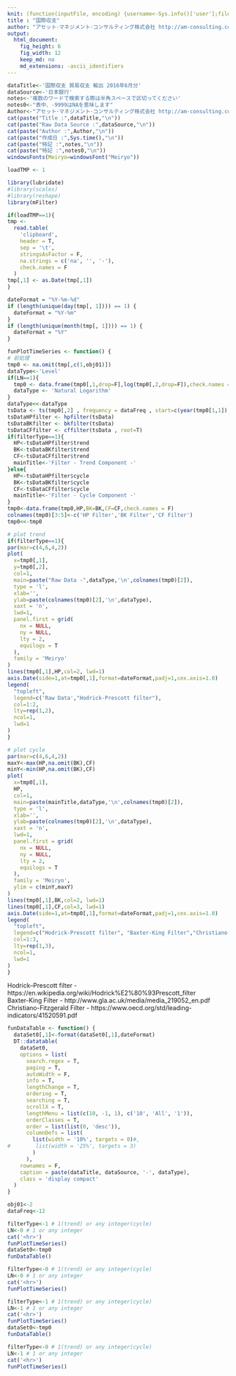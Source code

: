 ```yaml
---
knit: (function(inputFile, encoding) {username<-Sys.info()['user'];fileName<-'defaultPath.csv';pathToFile <-paste0('C:/Users/', username,'/Desktop/pathToCSV/');setwd(pathToFile);buf0<-read.csv(fileName,header = F,skip = 0,stringsAsFactor = F,check.names = F,fileEncoding = 'utf-8');rmarkdown::render(inputFile, encoding = encoding, output_file = paste0('C:/Users/',username,buf0[2,1],'charts/','am-consulting.co.jp-',format(Sys.time(),'%Y-%m-%d-%H-%M-%S'),'.html')) })
title : "国際収支"
author: "アセット･マネジメント･コンサルティング株式会社 http://am-consulting.co.jp"
output: 
  html_document:
    fig_height: 6
    fig_width: 12
    keep_md: no
    md_extensions: -ascii_identifiers 
---
```

<link href="http://knowledgevault.saecanet.com/components/rmarkdown-html.css" rel="stylesheet"> 
<style>
.main-container {
	max-width: 1200px;
	margin-left: auto;
	margin-right: auto;
}
</style>

```r
dataTitle<-'国際収支 貿易収支 輸出 2016年6月分'
dataSource<-'日本銀行'
notes<-'複数のワードで検索する際は半角スペースで区切ってください'
notes0<-"表中、-9999はNAを意味します"
Author<-"アセット･マネジメント･コンサルティング株式会社 http://am-consulting.co.jp"
cat(paste("Title :",dataTitle,"\n"))
cat(paste("Raw Data Source :",dataSource,"\n"))
cat(paste("Author :",Author,"\n"))
cat(paste("作成日 :",Sys.time(),"\n"))
cat(paste("特記 :",notes,"\n"))
cat(paste("特記 :",notes0,"\n"))
windowsFonts(Meiryo=windowsFont("Meiryo"))
```

```r
loadTMP <- 1
```

```r
library(lubridate)
#library(scales)
#library(reshape)
library(mFilter)
```

```r
if(loadTMP==1){
tmp <-
  read.table(
    'clipboard',
    header = T,
    sep = '\t',
    stringsAsFactor = F,
    na.strings = c('na', '', '-'),
    check.names = F
  )
tmp[,1] <- as.Date(tmp[,1])
}
```

```r
dateFormat = "%Y-%m-%d"
if (length(unique(day(tmp[, 1]))) == 1) {
  dateFormat = "%Y-%m"
}
if (length(unique(month(tmp[, 1]))) == 1) {
  dateFormat = "%Y"
}
```

```r
funPlotTimeSeries <- function() {
# 前処理
tmp0 <- na.omit(tmp[,c(1,obj01)])
dataType<-'Level'
if(LN==1){
  tmp0 <- data.frame(tmp0[,1,drop=F],log(tmp0[,2,drop=F]),check.names = F)
  dataType <- 'Natural Logarithm'
}
dataType<<-dataType
tsData <- ts(tmp0[,2] , frequency = dataFreq , start=c(year(tmp0[1,1]),month(tmp0[1,1])))
tsDataHPfilter <- hpfilter(tsData) 
tsDataBKfilter <- bkfilter(tsData)
tsDataCFfilter <- cffilter(tsData , root=T)
if(filterType==1){
  HP<-tsDataHPfilter$trend
  BK<-tsDataBKfilter$trend
  CF<-tsDataCFfilter$trend
  mainTitle<-'Filter - Trend Component -'
}else{
  HP<-tsDataHPfilter$cycle
  BK<-tsDataBKfilter$cycle
  CF<-tsDataCFfilter$cycle
  mainTitle<-'Filter - Cycle Component -'
}
tmp0<-data.frame(tmp0,HP,BK=BK,CF=CF,check.names = F)
colnames(tmp0)[3:5]<-c('HP Filter','BK Filter','CF Filter')
tmp0<<-tmp0

# plot trend
if(filterType==1){
par(mar=c(4,6,4,2))
plot(
  x=tmp0[,1],
  y=tmp0[,2],
  col=1, 
  main=paste("Raw Data -",dataType,'\n',colnames(tmp0)[2]),
  type = 'l',
  xlab='', 
  ylab=paste(colnames(tmp0)[2],'\n',dataType), 
  xaxt = 'n',
  lwd=1,
  panel.first = grid(
    nx = NULL,
    ny = NULL,
    lty = 2,
    equilogs = T
  ),
  family = 'Meiryo'
)
lines(tmp0[,1],HP,col=2, lwd=1)
axis.Date(side=1,at=tmp0[,1],format=dateFormat,padj=1,cex.axis=1.0) 
legend(
  "topleft",
  legend=c('Raw Data',"Hodrick-Prescott filter"),
  col=1:2, 
  lty=rep(1,2), 
  ncol=1, 
  lwd=1
)
}

# plot cycle
par(mar=c(4,6,4,2))
maxY<-max(HP,na.omit(BK),CF)
minY<-min(HP,na.omit(BK),CF)
plot(
  x=tmp0[,1],
  HP, 
  col=1, 
  main=paste(mainTitle,dataType,'\n',colnames(tmp0)[2]),
  type = 'l',
  xlab='', 
  ylab=paste(colnames(tmp0)[2],'\n',dataType), 
  xaxt = 'n',
  lwd=1,
  panel.first = grid(
    nx = NULL,
    ny = NULL,
    lty = 2,
    equilogs = T
  ),
  family = 'Meiryo',
  ylim = c(minY,maxY)
)
lines(tmp0[,1],BK,col=2, lwd=1)
lines(tmp0[,1],CF,col=3, lwd=1)
axis.Date(side=1,at=tmp0[,1],format=dateFormat,padj=1,cex.axis=1.0) 
legend(
  "topleft",
  legend=c("Hodrick-Prescott filter", "Baxter-King Filter","Christiano-Fitzgerald Filter"),
  col=1:3, 
  lty=rep(1,3), 
  ncol=1, 
  lwd=1
)
}
```
Hodrick–Prescott filter - https://en.wikipedia.org/wiki/Hodrick%E2%80%93Prescott_filter<br>
Baxter-King Filter - http://www.gla.ac.uk/media/media_219052_en.pdf<br>
Christiano-Fitzgerald Filter - https://www.oecd.org/std/leading-indicators/41520591.pdf

```r
funDataTable <- function() {
  dataSet0[,1]<-format(dataSet0[,1],dateFormat)
  DT::datatable(
    dataSet0,
    options = list(
      search.regex = T,
      paging = T,
      autoWidth = F,
      info = T,
      lengthChange = T,
      ordering = T,
      searching = T,
      scrollX = T,
      lengthMenu = list(c(10, -1, 1), c('10', 'All', '1')),
      orderClasses = T,
      order = list(list(0, 'desc')),
      columnDefs = list(
        list(width = '10%', targets = 0)#,
#        list(width = '25%', targets = 3)
        )
      ),
    rownames = F,
    caption = paste(dataTitle, dataSource, '-', dataType),
    class = 'display compact'
  )
}
```

```r
obj01<-2
dataFreq<-12

filterType<-1 # 1(trend) or any integer(cycle) 
LN<-0 # 1 or any integer
cat('<hr>')
funPlotTimeSeries()
dataSet0<-tmp0
funDataTable()

filterType<-0 # 1(trend) or any integer(cycle) 
LN<-0 # 1 or any integer
cat('<hr>')
funPlotTimeSeries()

filterType<-1 # 1(trend) or any integer(cycle) 
LN<-1 # 1 or any integer
cat('<hr>')
funPlotTimeSeries()
dataSet0<-tmp0
funDataTable()

filterType<-0 # 1(trend) or any integer(cycle) 
LN<-1 # 1 or any integer
cat('<hr>')
funPlotTimeSeries()
```